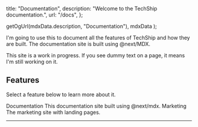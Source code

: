 

  title: "Documentation",
  description: "Welcome to the TechShip documentation.",
  url: "/docs",
};

  getOgUrl(mdxData.description, "Documentation"),
  mdxData
);

<Heading title={mdxData.title} description={mdxData.description} />

I'm going to use this to document all the features of TechShip and how they are built. The documentation site is built using @next/MDX.

<Callout>
  This site is a work in progress. If you see dummy text on a page, it means I'm
  still working on it.
</Callout>

## Features

Select a feature below to learn more about it.

<div className="grid gap-4 pt-6 sm:grid-cols-2">
  <Card href="/docs/documentation">
    <CardHeader>
      <CardTitle>Documentation</CardTitle>
      <CardDescription>
        This documentation site built using @next/mdx.
      </CardDescription>
    </CardHeader>
  </Card>
  <Card href="/docs/marketing">
    <CardHeader>
      <CardTitle>Marketing</CardTitle>
      <CardDescription>The marketing site with landing pages.</CardDescription>
    </CardHeader>
  </Card>
</div>

<hr />

<Pager url={mdxData.url} />

